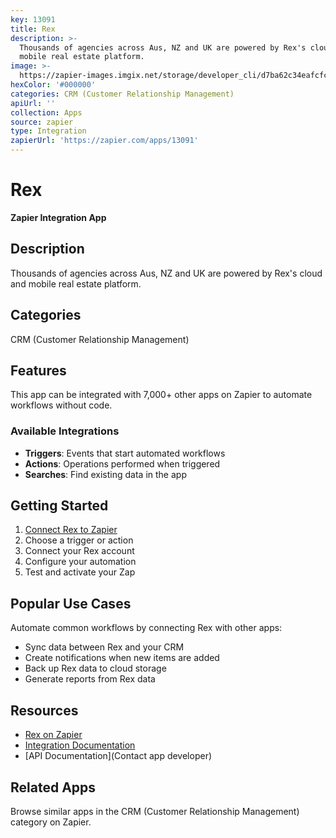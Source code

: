 ```yaml
---
key: 13091
title: Rex
description: >-
  Thousands of agencies across Aus, NZ and UK are powered by Rex's cloud and
  mobile real estate platform.
image: >-
  https://zapier-images.imgix.net/storage/developer_cli/d7ba62c34eafcfc7bfcbae0a9231b970.png?auto=format%2Ccompress&ixlib=python-3.0.0&q=50
hexColor: '#000000'
categories: CRM (Customer Relationship Management)
apiUrl: ''
collection: Apps
source: zapier
type: Integration
zapierUrl: 'https://zapier.com/apps/13091'
---
```

# Rex

**Zapier Integration App**

## Description

Thousands of agencies across Aus, NZ and UK are powered by Rex's cloud and mobile real estate platform.

## Categories

CRM (Customer Relationship Management)

## Features

This app can be integrated with 7,000+ other apps on Zapier to automate workflows without code.

### Available Integrations

- **Triggers**: Events that start automated workflows
- **Actions**: Operations performed when triggered
- **Searches**: Find existing data in the app

## Getting Started

1. [Connect Rex to Zapier](https://zapier.com/apps/13091)
2. Choose a trigger or action
3. Connect your Rex account
4. Configure your automation
5. Test and activate your Zap

## Popular Use Cases

Automate common workflows by connecting Rex with other apps:

- Sync data between Rex and your CRM
- Create notifications when new items are added
- Back up Rex data to cloud storage
- Generate reports from Rex data

## Resources

- [Rex on Zapier](https://zapier.com/apps/13091)
- [Integration Documentation](https://zapier.com/apps/13091/integrations)
- [API Documentation](Contact app developer)

## Related Apps

Browse similar apps in the CRM (Customer Relationship Management) category on Zapier.
